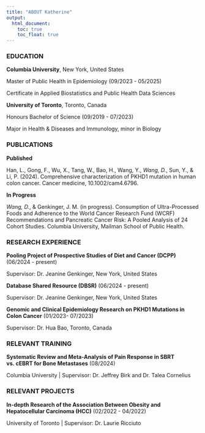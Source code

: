 ```yaml
---
title: "ABOUT Katherine"
output: 
  html_document:
    toc: true
    toc_float: true
---
```


### EDUCATION

**Columbia University**, New York, United States

Master of Public Health in Epidemiology (09/2023 - 05/2025)

Certificate in Applied Biostatistics and Public Health Data Sciences

**University of Toronto**, Toronto, Canada

Honours Bachelor of Science (09/2019 - 07/2023)

Major in Health & Diseases and Immunology, minor in Biology



### PUBLICATIONS

**Published**

Han, L., Gong, F., Wu, X., Tang, W., Bao, H., Wang, Y., *Wang, D.*, Sun, Y., & Li, P. (2024). Comprehensive characterization of PKHD1 mutation in human colon cancer. Cancer medicine, 10.1002/cam4.6796. 

**In Progress**

*Wang, D.*, & Genkinger, J. M. (in progress). Consumption of Ultra-Processed Foods and Adherence to the World Cancer Research Fund (WCRF) Recommendations and Pancreatic Cancer Risk: A Pooled Analysis of 24 Cohort Studies. Columbia University, Mailman School of Public Health.


### RESEARCH EXPERIENCE

**Pooling Project of Prospective Studies of Diet and Cancer (DCPP)** (06/2024 - present)

Supervisor: Dr. Jeanine Genkinger, New York, United States

**Database Shared Resource (DBSR)** (06/2024 - present)

Supervisor: Dr. Jeanine Genkinger, New York, United States

**Genomic and Clinical Epidemiology Research on PKHD1 Mutations in Colon Cancer** (01/2023- 07/2023)

Supervisor: Dr. Hua Bao, Toronto, Canada

### RELEVANT TRAINING
**Systematic Review and Meta-Analysis of Pain Response in SBRT vs. cEBRT for Bone Metastases** (08/2024)

Columbia University | Supervisor: Dr. Jeffrey Birk and Dr. Talea Cornelius

### RELEVANT PROJECTS

**In-depth Research of the Association Between Obesity and Hepatocellular Carcinoma (HCC)** (02/2022 - 04/2022)

University of Toronto | Supervisor: Dr. Laurie Ricciuto


